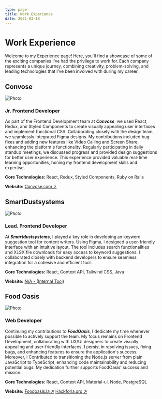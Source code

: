 ```yaml
---
type: page
title: Work Experience
date: 2021-03-18
---
```



<ProgressBanner />

# Work Experience

Welcome to my Experience page! Here, you'll find a showcase of some of the exciting companies I've had the privilege to work for. Each company represents a unique journey, combining creativity, problem-solving, and leading technologies that I've been involved with during my career.


## Convose

<Image
  src="/images/convose_mock.png"
  alt="Photo"
  width={1462}
  height={914}
  priority
  className="next-image"
/>
### Jr. Frontend Developer

As part of the Frontend Development team at **_Convose_**, we used React, Redux, and Styled Components to create visually appealing user interfaces and implement functional CSS. Collaborating closely with the design team, we seamlessly integrated Figma designs. My contributions included bug fixes and adding new features like Video Calling and Screen Share, enhancing the platform's functionality. Regularly participating in daily standup meetings, we discussed progress and provided design suggestions for better user experience. This experience provided valuable real-time learning opportunities, honing my frontend development skills and expertise.

**Core Technologies:** React, Redux, Styled Components, Ruby on Rails

**Website:** <a href="https://convose.com" target="_blank">Convose.com ↗</a>

## SmartDustsystems

<Image
  src="/images/sds_mock.png"
  alt="Photo"
  width={1462}
  height={914}
  priority
  className="next-image"
/>
### Lead. Frontend Developer

At **_Smartdustsystems_**, I played a key role in developing an keyword suggestion tool for content writers. Using Figma, I designed a user-friendly interface with an intuitive layout. The tool includes search functionalities and XLSX file downloads for easy access to keyword suggestions. I collaborated closely with backend developers to ensure seamless integration for a cohesive and efficient tool.

**Core Technologies:** React, Context API, Tailwind CSS, Java

**Website:** [N/A - (Internal Tool) ](#)

## Food Oasis

<Image
  src="/images/foodoasis_mock.png"
  alt="Photo"
  width={1462}
  height={914}
  priority
  className="next-image"
/>
### Web Developer

Continuing my contributions to **_FoodOasis_**, I dedicate my time whenever possible to actively support the team. My focus remains on Frontend Development, collaborating with UX/UI designers to create visually appealing and user-friendly interfaces. I persist in resolving issues, fixing bugs, and enhancing features to ensure the application's success. Moreover, I Contributed to transitioning the Node.js server from plain JavaScript to TypeScript, enhancing code maintainability and reducing potential bugs. My dedication further supports FoodOasis' success and mission.

**Core Technologies:** React, Context API, Material-ui, Node, PostgreSQL

**Website:** <a href="https://foodoasis.la" target="_blank">Foodoasis.la ↗</a> <a href="https://www.hackforla.org/projects/food-oasis" target="_blank">Hackforla.org ↗</a>
